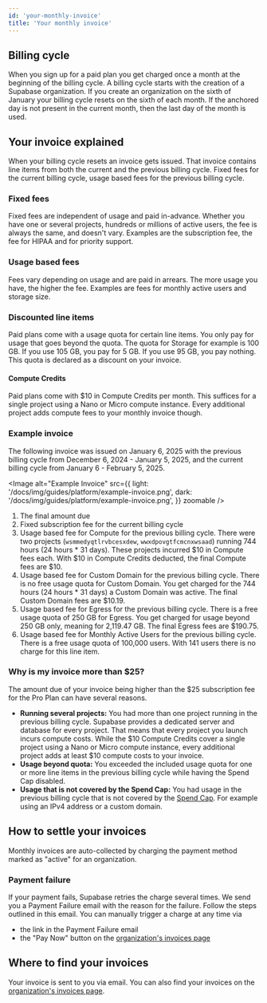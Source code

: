 ```yaml
---
id: 'your-monthly-invoice'
title: 'Your monthly invoice'
---
```


## Billing cycle

When you sign up for a paid plan you get charged once a month at the beginning of the billing cycle. A billing cycle starts with the creation of a Supabase organization. If you create an organization on the sixth of January your billing cycle resets on the sixth of each month. If the anchored day is not present in the current month, then the last day of the month is used.

## Your invoice explained

When your billing cycle resets an invoice gets issued. That invoice contains line items from both the current and the previous billing cycle. Fixed fees for the current billing cycle, usage based fees for the previous billing cycle.

### Fixed fees

Fixed fees are independent of usage and paid in-advance. Whether you have one or several projects, hundreds or millions of active users, the fee is always the same, and doesn't vary. Examples are the subscription fee, the fee for HIPAA and for priority support.

### Usage based fees

Fees vary depending on usage and are paid in arrears. The more usage you have, the higher the fee. Examples are fees for monthly active users and storage size.

### Discounted line items

Paid plans come with a usage quota for certain line items. You only pay for usage that goes beyond the quota. The quota for Storage for example is 100 GB. If you use 105 GB, you pay for 5 GB. If you use 95 GB, you pay nothing. This quota is declared as a discount on your invoice.

#### Compute Credits

Paid plans come with $10 in Compute Credits per month. This suffices for a single project using a Nano or Micro compute instance. Every additional project adds compute fees to your monthly invoice though.

### Example invoice

The following invoice was issued on January 6, 2025 with the previous billing cycle from December 6, 2024 - January 5, 2025, and the current billing cycle from January 6 - February 5, 2025.

<Image
  alt="Example Invoice"
  src={{
    light: '/docs/img/guides/platform/example-invoice.png',
    dark: '/docs/img/guides/platform/example-invoice.png',
  }}
  zoomable
/>

1. The final amount due
2. Fixed subscription fee for the current billing cycle
3. Usage based fee for Compute for the previous billing cycle. There were two projects (`wsmmedyqtlrvbcesxdew`, `wwxdpovgtfcmcnxwsaad`) running 744 hours (24 hours \* 31 days). These projects incurred $10 in Compute fees each. With $10 in Compute Credits deducted, the final Compute fees are $10.
4. Usage based fee for Custom Domain for the previous billing cycle. There is no free usage quota for Custom Domain. You get charged for the 744 hours (24 hours \* 31 days) a Custom Domain was active. The final Custom Domain fees are $10.19.
5. Usage based fee for Egress for the previous billing cycle. There is a free usage quota of 250 GB for Egress. You get charged for usage beyond 250 GB only, meaning for 2,119.47 GB. The final Egress fees are $190.75.
6. Usage based fee for Monthly Active Users for the previous billing cycle. There is a free usage quota of 100,000 users. With 141 users there is no charge for this line item.

### Why is my invoice more than $25?

The amount due of your invoice being higher than the $25 subscription fee for the Pro Plan can have several reasons.

- **Running several projects:** You had more than one project running in the previous billing cycle. Supabase provides a dedicated server and database for every project. That means that every project you launch incurs compute costs. While the $10 Compute Credits cover a single project using a Nano or Micro compute instance, every additional project adds at least $10 compute costs to your invoice.
- **Usage beyond quota:** You exceeded the included usage quota for one or more line items in the previous billing cycle while having the Spend Cap disabled.
- **Usage that is not covered by the Spend Cap:** You had usage in the previous billing cycle that is not covered by the [Spend Cap](/docs/guides/platform/cost-control#spend-cap). For example using an IPv4 address or a custom domain.

## How to settle your invoices

Monthly invoices are auto-collected by charging the payment method marked as "active" for an organization.

### Payment failure

If your payment fails, Supabase retries the charge several times. We send you a Payment Failure email with the reason for the failure. Follow the steps outlined in this email. You can manually trigger a charge at any time via

- the link in the Payment Failure email
- the "Pay Now" button on the [organization's invoices page](https://supabase.com/dashboard/org/_/invoices)

## Where to find your invoices

Your invoice is sent to you via email. You can also find your invoices on the [organization's invoices page](https://supabase.com/dashboard/org/_/invoices).
